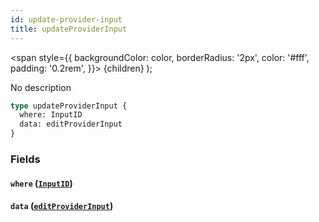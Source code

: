 ```yaml
---
id: update-provider-input
title: updateProviderInput
---
```


<span
style={{
      backgroundColor: color,
      borderRadius: '2px',
      color: '#fff',
      padding: '0.2rem',
    }}>
{children}
</span>
);

No description

```graphql
type updateProviderInput {
  where: InputID
  data: editProviderInput
}
```

### Fields

#### `where` ([`InputID`](/v1/inputs/input-id))

#### `data` ([`editProviderInput`](/v1/inputs/edit-provider-input))
